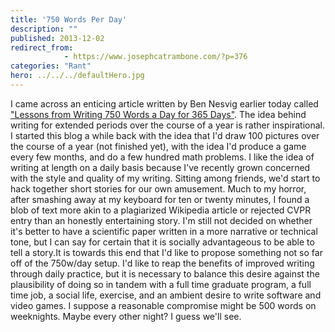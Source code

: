 ```yaml
---
title: '750 Words Per Day'
description: ""
published: 2013-12-02
redirect_from: 
            - https://www.josephcatrambone.com/?p=376
categories: "Rant"
hero: ../../../defaultHero.jpg
---
```

I came across an enticing article written by Ben Nesvig earlier today called ["Lessons from Writing 750 Words a Day for 365 Days"](http://bennesvig.com/lessons-writing-750-words-day-365-days/). The idea behind writing for extended periods over the course of a year is rather inspirational. I started this blog a while back with the idea that I'd draw 100 pictures over the course of a year (not finished yet), with the idea I'd produce a game every few months, and do a few hundred math problems. I like the idea of writing at length on a daily basis because I've recently grown concerned with the style and quality of my writing. Sitting among friends, we'd start to hack together short stories for our own amusement. Much to my horror, after smashing away at my keyboard for ten or twenty minutes, I found a blob of text more akin to a plagiarized Wikipedia article or rejected CVPR entry than an honestly entertaining story. I'm still not decided on whether it's better to have a scientific paper written in a more narrative or technical tone, but I can say for certain that it is socially advantageous to be able to tell a story.It is towards this end that I'd like to propose something not so far off of the 750w/day setup. I'd like to reap the benefits of improved writing through daily practice, but it is necessary to balance this desire against the plausibility of doing so in tandem with a full time graduate program, a full time job, a social life, exercise, and an ambient desire to write software and video games. I suppose a reasonable compromise might be 500 words on weeknights. Maybe every other night? I guess we'll see.
